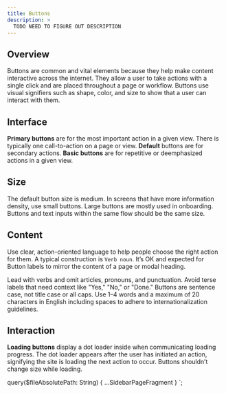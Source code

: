 ```yaml
---
title: Buttons
description: >
  TODO NEED TO FIGURE OUT DESCRIPTION
---
```


## Overview

Buttons are common and vital elements because they help make content interactive across the
internet. They allow a user to take actions with a single click and are placed throughout a
page or workflow. Buttons use visual signifiers such as shape, color, and size to show that
a user can interact with them.

## Interface

**Primary buttons** are for the most important action in a given view. There is typically
one call-to-action on a page or view. **Default** buttons are for secondary actions.
**Basic buttons** are for repetitive or deemphasized actions in a given view.

## Size

The default button size is medium. In screens that have more information density, use small
buttons. Large buttons are mostly used in onboarding. Buttons and text inputs within the same
flow should be the same size.

## Content

Use clear, action-oriented language to help people choose the right action for them. A typical
construction is `Verb noun`. It’s OK and expected for Button labels to mirror the content of a
page or modal heading.

Lead with verbs and omit articles, pronouns, and punctuation. Avoid terse labels that need context
like "Yes," "No," or "Done." Buttons are sentence case, not title case or all caps. Use 1–4 words
and a maximum of 20 characters in English including spaces to adhere to internationalization guidelines.

## Interaction

**Loading buttons** display a dot loader inside when communicating loading progress. The dot loader
appears after the user has initiated an action, signifying the site is loading the next
action to occur. Buttons shouldn’t change size while loading.


  query($fileAbsolutePath: String) {
    ...SidebarPageFragment
  }
`;
